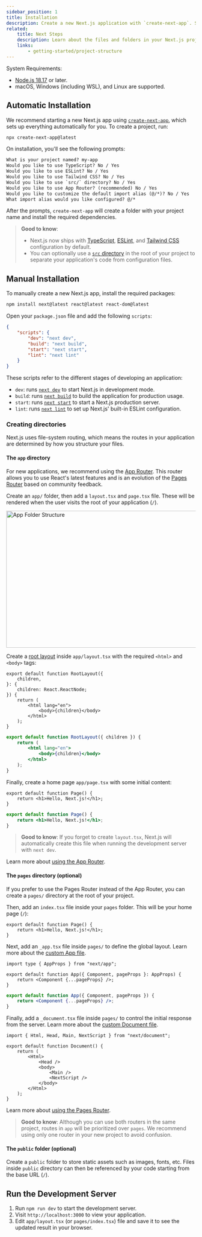 ```yaml
---
sidebar_position: 1
title: Installation
description: Create a new Next.js application with `create-next-app`. Set up TypeScript, styles, and configure your `next.config.js` file.
related:
    title: Next Steps
    description: Learn about the files and folders in your Next.js project.
    links:
        - getting-started/project-structure
---
```


System Requirements:

-   [Node.js 18.17](https://nodejs.org/) or later.
-   macOS, Windows (including WSL), and Linux are supported.

## Automatic Installation

We recommend starting a new Next.js app using [`create-next-app`](/docs/app/api-reference/create-next-app), which sets up everything automatically for you. To create a project, run:

```bash filename="Terminal"
npx create-next-app@latest
```

On installation, you'll see the following prompts:

```txt filename="Terminal"
What is your project named? my-app
Would you like to use TypeScript? No / Yes
Would you like to use ESLint? No / Yes
Would you like to use Tailwind CSS? No / Yes
Would you like to use `src/` directory? No / Yes
Would you like to use App Router? (recommended) No / Yes
Would you like to customize the default import alias (@/*)? No / Yes
What import alias would you like configured? @/*
```

After the prompts, `create-next-app` will create a folder with your project name and install the required dependencies.

> **Good to know**:
>
> -   Next.js now ships with [TypeScript](/docs/app/building-your-application/configuring/typescript), [ESLint](/docs/app/building-your-application/configuring/eslint), and [Tailwind CSS](/docs/app/building-your-application/styling/tailwind-css) configuration by default.
> -   You can optionally use a [`src` directory](/docs/app/building-your-application/configuring/src-directory) in the root of your project to separate your application's code from configuration files.

## Manual Installation

To manually create a new Next.js app, install the required packages:

```bash filename="Terminal"
npm install next@latest react@latest react-dom@latest
```

Open your `package.json` file and add the following `scripts`:

```json filename="package.json"
{
	"scripts": {
		"dev": "next dev",
		"build": "next build",
		"start": "next start",
		"lint": "next lint"
	}
}
```

These scripts refer to the different stages of developing an application:

-   `dev`: runs [`next dev`](/docs/app/api-reference/next-cli#development) to start Next.js in development mode.
-   `build`: runs [`next build`](/docs/app/api-reference/next-cli#build) to build the application for production usage.
-   `start`: runs [`next start`](/docs/app/api-reference/next-cli#production) to start a Next.js production server.
-   `lint`: runs [`next lint`](/docs/app/api-reference/next-cli#lint) to set up Next.js' built-in ESLint configuration.

### Creating directories

Next.js uses file-system routing, which means the routes in your application are determined by how you structure your files.

#### The `app` directory

For new applications, we recommend using the [App Router](/docs/app). This router allows you to use React's latest features and is an evolution of the [Pages Router](/docs/pages) based on community feedback.

Create an `app/` folder, then add a `layout.tsx` and `page.tsx` file. These will be rendered when the user visits the root of your application (`/`).

<Image
	alt="App Folder Structure"
	srcLight="/docs/light/app-getting-started.png"
	srcDark="/docs/dark/app-getting-started.png"
	width="1600"
	height="363"
/>

Create a [root layout](/docs/app/building-your-application/routing/pages-and-layouts#root-layout-required) inside `app/layout.tsx` with the required `<html>` and `<body>` tags:

```tsx filename="app/layout.tsx" switcher
export default function RootLayout({
	children,
}: {
	children: React.ReactNode;
}) {
	return (
		<html lang="en">
			<body>{children}</body>
		</html>
	);
}
```

```jsx filename="app/layout.js" switcher
export default function RootLayout({ children }) {
	return (
		<html lang="en">
			<body>{children}</body>
		</html>
	);
}
```

Finally, create a home page `app/page.tsx` with some initial content:

```tsx filename="app/page.tsx" switcher
export default function Page() {
	return <h1>Hello, Next.js!</h1>;
}
```

```jsx filename="app/page.js" switcher
export default function Page() {
	return <h1>Hello, Next.js!</h1>;
}
```

> **Good to know**: If you forget to create `layout.tsx`, Next.js will automatically create this file when running the development server with `next dev`.

Learn more about [using the App Router](/docs/app/building-your-application/routing/defining-routes).

#### The `pages` directory (optional)

If you prefer to use the Pages Router instead of the App Router, you can create a `pages/` directory at the root of your project.

Then, add an `index.tsx` file inside your `pages` folder. This will be your home page (`/`):

```tsx filename="pages/index.tsx" switcher
export default function Page() {
	return <h1>Hello, Next.js!</h1>;
}
```

Next, add an `_app.tsx` file inside `pages/` to define the global layout. Learn more about the [custom App file](/docs/pages/building-your-application/routing/custom-app).

```tsx filename="pages/_app.tsx" switcher
import type { AppProps } from "next/app";

export default function App({ Component, pageProps }: AppProps) {
	return <Component {...pageProps} />;
}
```

```jsx filename="pages/_app.js" switcher
export default function App({ Component, pageProps }) {
	return <Component {...pageProps} />;
}
```

Finally, add a `_document.tsx` file inside `pages/` to control the initial response from the server. Learn more about the [custom Document file](/docs/pages/building-your-application/routing/custom-document).

```tsx filename="pages/_document.tsx" switcher
import { Html, Head, Main, NextScript } from "next/document";

export default function Document() {
	return (
		<Html>
			<Head />
			<body>
				<Main />
				<NextScript />
			</body>
		</Html>
	);
}
```

Learn more about [using the Pages Router](/docs/pages/building-your-application/routing/pages-and-layouts).

> **Good to know**: Although you can use both routers in the same project, routes in `app` will be prioritized over `pages`. We recommend using only one router in your new project to avoid confusion.

#### The `public` folder (optional)

Create a `public` folder to store static assets such as images, fonts, etc. Files inside `public` directory can then be referenced by your code starting from the base URL (`/`).

## Run the Development Server

1. Run `npm run dev` to start the development server.
2. Visit `http://localhost:3000` to view your application.
3. Edit `app/layout.tsx` (or `pages/index.tsx`) file and save it to see the updated result in your browser.
